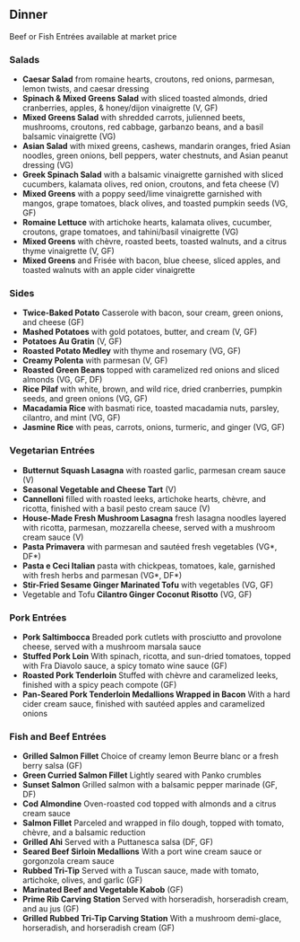 ## Dinner

Beef or Fish Entrées available at market price

### Salads

- **Caesar Salad** from romaine hearts, croutons, red onions, parmesan, lemon twists, and caesar dressing
- **Spinach & Mixed Greens Salad** with sliced toasted almonds, dried cranberries, apples, & honey/dijon vinaigrette (V, GF)
- **Mixed Greens Salad** with shredded carrots, julienned beets, mushrooms, croutons, red cabbage, garbanzo beans, and a basil balsamic vinaigrette (VG)
- **Asian Salad** with mixed greens, cashews, mandarin oranges, fried Asian noodles, green onions, bell peppers, water chestnuts, and Asian peanut dressing (VG)
- **Greek Spinach Salad** with a balsamic vinaigrette garnished with sliced cucumbers, kalamata olives, red onion, croutons, and feta cheese (V)
- **Mixed Greens** with a poppy seed/lime vinaigrette garnished with mangos, grape tomatoes, black olives, and toasted pumpkin seeds (VG, GF)
- **Romaine Lettuce** with artichoke hearts, kalamata olives, cucumber, croutons, grape tomatoes, and tahini/basil vinaigrette (VG)
- **Mixed Greens** with chèvre, roasted beets, toasted walnuts, and a citrus thyme vinaigrette (V, GF)
- **Mixed Greens** and Frisée with bacon, blue cheese, sliced apples, and toasted walnuts with an apple cider vinaigrette

### Sides

- **Twice-Baked Potato** Casserole with bacon, sour cream, green onions, and cheese (GF)
- **Mashed Potatoes** with gold potatoes, butter, and cream (V, GF)
- **Potatoes Au Gratin** (V, GF)
- **Roasted Potato Medley** with thyme and rosemary (VG, GF)
- **Creamy Polenta** with parmesan (V, GF)
- **Roasted Green Beans** topped with caramelized red onions and sliced almonds (VG, GF, DF)
- **Rice Pilaf** with white, brown, and wild rice, dried cranberries, pumpkin seeds, and green onions (VG, GF)
- **Macadamia Rice** with basmati rice, toasted macadamia nuts, parsley, cilantro, and mint (VG, GF)
- **Jasmine Rice** with peas, carrots, onions, turmeric, and ginger (VG, GF)

### Vegetarian Entrées

- **Butternut Squash Lasagna** with roasted garlic, parmesan cream sauce (V)
- **Seasonal Vegetable and Cheese Tart** (V)
- **Cannelloni** filled with roasted leeks, artichoke hearts, chèvre, and ricotta, finished with a basil pesto cream sauce (V)
- **House-Made Fresh Mushroom Lasagna** fresh lasagna noodles layered with ricotta, parmesan, mozzarella cheese, served with a mushroom cream sauce (V)
- **Pasta Primavera** with parmesan and sautéed fresh vegetables (VG*, DF*)
- **Pasta e Ceci Italian** pasta with chickpeas, tomatoes, kale, garnished with fresh herbs and parmesan (VG*, DF*)
- **Stir-Fried Sesame Ginger Marinated Tofu** with vegetables (VG, GF)
- Vegetable and Tofu **Cilantro Ginger Coconut Risotto** (VG, GF)

### Pork Entrées

- **Pork Saltimbocca** Breaded pork cutlets with prosciutto and provolone cheese, served with a mushroom marsala sauce
- **Stuffed Pork Loin** With spinach, ricotta, and sun-dried tomatoes, topped with Fra Diavolo sauce, a spicy tomato wine sauce (GF)
- **Roasted Pork Tenderloin** Stuffed with chèvre and caramelized leeks, finished with a spicy peach compote (GF)
- **Pan-Seared Pork Tenderloin Medallions Wrapped in Bacon** With a hard cider cream sauce, finished with sautéed apples and caramelized onions

### Fish and Beef Entrées

- **Grilled Salmon Fillet** Choice of creamy lemon Beurre blanc or a fresh berry salsa (GF)
- **Green Curried Salmon Fillet** Lightly seared with Panko crumbles
- **Sunset Salmon** Grilled salmon with a balsamic pepper marinade (GF, DF)
- **Cod Almondine** Oven-roasted cod topped with almonds and a citrus cream sauce
- **Salmon Fillet** Parceled and wrapped in filo dough, topped with tomato, chèvre, and a balsamic reduction
- **Grilled Ahi** Served with a Puttanesca salsa (DF, GF)
- **Seared Beef Sirloin Medallions** With a port wine cream sauce or gorgonzola cream sauce
- **Rubbed Tri-Tip** Served with a Tuscan sauce, made with tomato, artichoke, olives, and garlic (GF)
- **Marinated Beef and Vegetable Kabob** (GF)
- **Prime Rib Carving Station** Served with horseradish, horseradish cream, and au jus (GF)
- **Grilled Rubbed Tri-Tip Carving Station** With a mushroom demi-glace, horseradish, and horseradish cream (GF)
